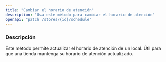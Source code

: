 ```yaml
---
title: "Cambiar el horario de atención"
description: "Usa este método para cambiar el horario de atención"
openapi: "patch /stores/{id}/schedule"
---
```


### Descripción

Este método permite actualizar el horario de atención de un local. Útil para que una tienda mantenga su horario de atención actualizado.
